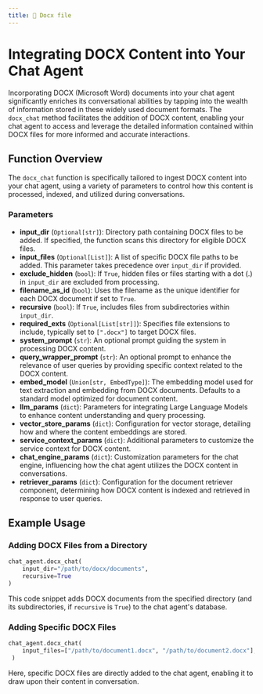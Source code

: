 ```yaml
---
title: 📄 Docx file
---
```


# Integrating DOCX Content into Your Chat Agent

Incorporating DOCX (Microsoft Word) documents into your chat agent significantly enriches its conversational abilities by tapping into the wealth of information stored in these widely used document formats. The `docx_chat` method facilitates the addition of DOCX content, enabling your chat agent to access and leverage the detailed information contained within DOCX files for more informed and accurate interactions.

## Function Overview

The `docx_chat` function is specifically tailored to ingest DOCX content into your chat agent, using a variety of parameters to control how this content is processed, indexed, and utilized during conversations.

### Parameters

- **input_dir** (`Optional[str]`): Directory path containing DOCX files to be added. If specified, the function scans this directory for eligible DOCX files.
- **input_files** (`Optional[List]`): A list of specific DOCX file paths to be added. This parameter takes precedence over `input_dir` if provided.
- **exclude_hidden** (`bool`): If `True`, hidden files or files starting with a dot (.) in `input_dir` are excluded from processing.
- **filename_as_id** (`bool`): Uses the filename as the unique identifier for each DOCX document if set to `True`.
- **recursive** (`bool`): If `True`, includes files from subdirectories within `input_dir`.
- **required_exts** (`Optional[List[str]]`): Specifies file extensions to include, typically set to `[".docx"]` to target DOCX files.
- **system_prompt** (`str`): An optional prompt guiding the system in processing DOCX content.
- **query_wrapper_prompt** (`str`): An optional prompt to enhance the relevance of user queries by providing specific context related to the DOCX content.
- **embed_model** (`Union[str, EmbedType]`): The embedding model used for text extraction and embedding from DOCX documents. Defaults to a standard model optimized for document content.
- **llm_params** (`dict`): Parameters for integrating Large Language Models to enhance content understanding and query processing.
- **vector_store_params** (`dict`): Configuration for vector storage, detailing how and where the content embeddings are stored.
- **service_context_params** (`dict`): Additional parameters to customize the service context for DOCX content.
- **chat_engine_params** (`dict`): Customization parameters for the chat engine, influencing how the chat agent utilizes the DOCX content in conversations.
- **retriever_params** (`dict`): Configuration for the document retriever component, determining how DOCX content is indexed and retrieved in response to user queries.


## Example Usage

### Adding DOCX Files from a Directory

```python
chat_agent.docx_chat(
    input_dir="/path/to/docx/documents",
    recursive=True
)
```

This code snippet adds DOCX documents from the specified directory (and its subdirectories, if `recursive` is `True`) to the chat agent's database.

### Adding Specific DOCX Files

```python
chat_agent.docx_chat(
    input_files=["/path/to/document1.docx", "/path/to/document2.docx"],
 )
```

Here, specific DOCX files are directly added to the chat agent, enabling it to draw upon their content in conversation.